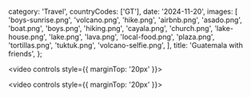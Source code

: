   category: 'Travel',
  countryCodes: ['GT'],
  date: '2024-11-20',
  images: [
    'boys-sunrise.png',
    'volcano.png',
    'hike.png',
    'airbnb.png',
    'asado.png',
    'boat.png',
    'boys.png',
    'hiking.png',
    'cayala.png',
    'church.png',
    'lake-house.png',
    'lake.png',
    'lava.png',
    'local-food.png',
    'plaza.png',
    'tortillas.png',
    'tuktuk.png',
    'volcano-selfie.png',
  ],
  title: 'Guatemala with friends',
};

<video controls style={{ marginTop: '20px' }}>
  <source src='/guatemala/sunrise.mov' type='video/mp4' />
</video>

<video controls style={{ marginTop: '20px' }}>
  <source src='/guatemala/lake.mov' type='video/mp4' />
</video>
